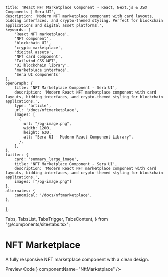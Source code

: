     title: 'React NFT Marketplace Component - React, Next.js & JSX Components | Sera UI',
    description: 'Modern NFT marketplace component with card layouts, bidding interfaces, and crypto-themed styling. Perfect for blockchain applications and digital asset platforms.',
    keywords: [
        'React NFT marketplace',
        'NFT component',
        'blockchain UI',
        'crypto marketplace',
        'digital assets',
        'NFT card component',
        'Tailwind CSS NFT',
        'UI blockchain library',
        'marketplace interface',
        'Sera UI components'
    ],
    openGraph: {
        title: 'NFT Marketplace Component - Sera UI',
        description: 'Modern React NFT marketplace component with card layouts, bidding interfaces, and crypto-themed styling for blockchain applications.',
        type: 'article',
        url: '/docs/nftmarketplace',
        images: [
          {
            url: "/og-image.png",
            width: 1200,
            height: 630,
            alt: "Sera UI - Modern React Component Library",
          },
        ],
    },
    twitter: {
        card: 'summary_large_image',
        title: 'NFT Marketplace Component - Sera UI',
        description: 'Modern React NFT marketplace component with card layouts, bidding interfaces, and crypto-themed styling for blockchain applications.',
        images: ["/og-image.png"]
    },
    alternates: {
        canonical: '/docs/nftmarketplace',
    },
};

  Tabs,
  TabsList,
  TabsTrigger,
  TabsContent,
} from "@/components/site/tabs.tsx";

<HideTOC />

# NFT Marketplace <AI dir="left"/>
A fully responsive NFT marketplace component with a clean design.

<Tabs defaultValue="preview" className="">
  <TabsList>
    <TabsTrigger value="preview">Preview</TabsTrigger>
    <TabsTrigger value="code">Code</TabsTrigger>
  </TabsList>
  <TabsContent value="preview">
    <ComponentRenderer component={<NftMarketplace />} componentName="NftMarketplace" />
  </TabsContent>
  <TabsContent value="code">
    <CodeBlock filePath="src/app/docs/nftmarketplace/nftmarketplace.tsx" />
  </TabsContent>
</Tabs>
